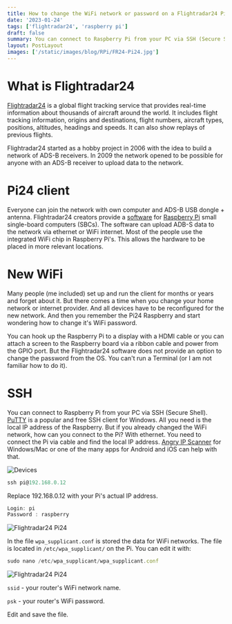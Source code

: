 ```yaml
---
title: How to change the WiFi network or password on a Flightradar24 Pi24 client
date: '2023-01-24'
tags: ['flightradar24', 'raspberry pi']
draft: false
summary: You can connect to Raspberry Pi from your PC via SSH (Secure Shell). All you need is the local IP address of the Raspberry.
layout: PostLayout
images: ['/static/images/blog/RPi/FR24-Pi24.jpg']
---
```


# What is Flightradar24

[Flightradar24](https://www.flightradar24.com) is a global flight tracking service that provides real-time information about thousands of aircraft around the world. It includes flight tracking information, origins and destinations, flight numbers, aircraft types, positions, altitudes, headings and speeds. It can also show replays of previous flights. 

Flightradar24 started as a hobby project in 2006 with the idea to build a network of ADS-B receivers. In 2009 the network opened to be possible for anyone with an ADS-B receiver to upload data to the network.

# Pi24 client

Everyone can join the network with own computer and ADS-B USB dongle + antenna. Flightradar24 creators provide a [software](https://www.flightradar24.com/build-your-own) for [Raspberry Pi](https://en.wikipedia.org/wiki/Raspberry_Pi) small single-board computers (SBCs). The software can upload ADB-S data to the network via ethernet or WiFi internet. Most of the people use the integrated WiFi chip in Raspberry Pi's. This allows the hardware to be placed in more relevant locations.

# New WiFi

Many people (me included) set up and run the client for months or years and forget about it. But there comes a time when you change your home network or internet provider. And all devices have to be reconfigured for the new network. And then you remember the Pi24 Raspberry and start wondering how to change it's WiFi password.   

You can hook up the Raspberry Pi to a display with a HDMI cable or you can attach a screen to the Raspberry board via a ribbon cable and power from the GPIO port. But the Flightradar24 software does not provide an option to change the password from the OS. You can't run a Terminal (or I am not familiar how to do it).

# SSH

You can connect to Raspberry Pi from your PC via SSH (Secure Shell). [PuTTY](https://putty.org/) is a popular and free SSH client for Windows. All you need is the local IP address of the Raspberry. But if you already changed the WiFi network, how can you connect to the Pi? With ethernet. You need to connect the Pi via cable and find the local IP address. [Angry IP Scanner](https://angryip.org/) for Windows/Mac or one of the many apps for Android and iOS can help with that. 

![Devices](/static/images/blog/RPi/Devices.jpg)

```js
ssh pi@192.168.0.12
```

Replace 192.168.0.12 with your Pi's actual IP address.

```js
Login: pi
Password : raspberry
```

![Flightradar24 Pi24](/static/images/blog/RPi/FR24-Pi24.jpg)

In the file `wpa_supplicant.conf` is stored the data for WiFi networks. The file is located in `/etc/wpa_supplicant/` on the Pi. You can edit it with:

```js
sudo nano /etc/wpa_supplicant/wpa_supplicant.conf
```

![Flightradar24 Pi24](/static/images/blog/RPi/FR24-Pi24-SSID.jpg)

`ssid` - your router's WiFi network name.

`psk` - your router's WiFi password.

Edit and save the file.




